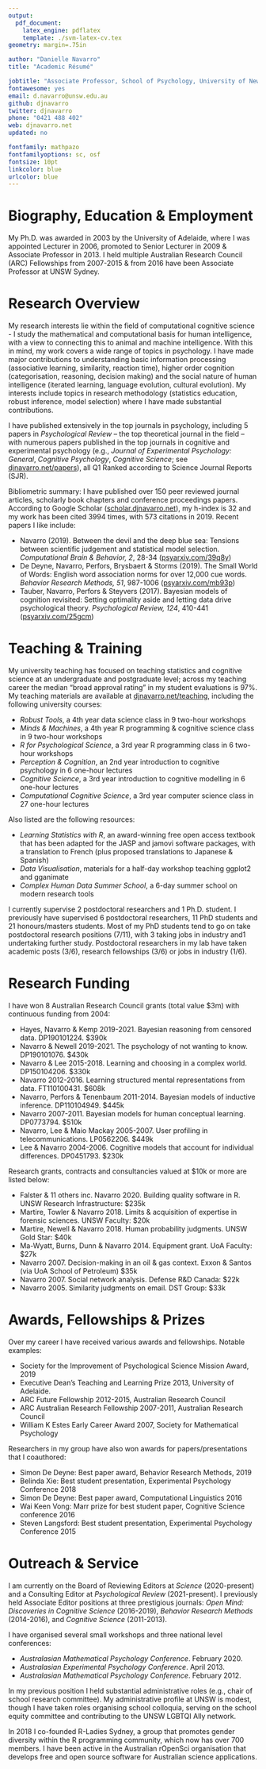 ```yaml
---
output: 
  pdf_document:
    latex_engine: pdflatex
    template: ./svm-latex-cv.tex
geometry: margin=.75in

author: "Danielle Navarro"
title: "Academic Résumé"

jobtitle: "Associate Professor, School of Psychology, University of New South Wales, Sydney"
fontawesome: yes
email: d.navarro@unsw.edu.au
github: djnavarro
twitter: djnavarro
phone: "0421 488 402"
web: djnavarro.net
updated: no

fontfamily: mathpazo
fontfamilyoptions: sc, osf
fontsize: 10pt
linkcolor: blue
urlcolor: blue
---
```


# Biography, Education & Employment

My Ph.D. was awarded in 2003 by the University of Adelaide, where I was appointed Lecturer in 2006, promoted to Senior Lecturer in 2009 & Associate Professor in 2013. I held multiple Australian Research Council (ARC) Fellowships from 2007-2015 & from 2016 have been Associate Professor at UNSW Sydney. 


# Research Overview

My research interests lie within the field of computational cognitive science - I study the mathematical and computational basis for human intelligence, with a view to connecting this to animal and machine intelligence. With this in mind, my work covers a wide range of topics in psychology. I have made major contributions to understanding basic information processing (associative learning, similarity, reaction time), higher order cognition (categorisation, reasoning, decision making) and the social nature of human intelligence (iterated learning, language evolution, cultural evolution). My interests include topics in research methodology (statistics education, robust inference, model selection) where I have made substantial contributions.

I have published extensively in the top journals in psychology, including 5 papers in *Psychological Review* -- the top theoretical journal in the field -- with numerous papers published in the top journals in cognitive and experimental psychology (e.g., *Journal of Experimental Psychology: General*, *Cognitive Psychology*, *Cognitive Science*; see [djnavarro.net/papers](https://djnavarro.net/papers/)), all Q1 Ranked according to Science Journal Reports (SJR). 

Bibliometric summary: I have published over 150 peer reviewed journal articles, scholarly book chapters and conference proceedings papers. According to Google Scholar ([scholar.djnavarro.net](http://scholar.djnavarro.net)), my h-index is 32 and my work has been cited 3994 times, with 573 citations in 2019. Recent papers I like include:

  - Navarro (2019). Between the devil and the deep blue sea: Tensions between scientific judgement and statistical model selection. *Computational Brain & Behavior, 2*, 28-34 ([psyarxiv.com/39q8y](https://psyarxiv.com/39q8y/))
  - De Deyne, Navarro, Perfors, Brysbaert & Storms (2019). The Small World of Words: English word association norms for over 12,000 cue words. *Behavior Research Methods, 51*, 987-1006 ([psyarxiv.com/mb93p](https://psyarxiv.com/mb93p/))
  - Tauber, Navarro, Perfors & Steyvers (2017). Bayesian models of cognition revisited: Setting optimality aside and letting data drive psychological theory. *Psychological Review, 124*, 410-441 ([psyarxiv.com/25gcm](https://psyarxiv.com/25gcm/))


# Teaching & Training

My university teaching has focused on teaching statistics and cognitive science at an undergraduate and postgraduate level; across my teaching career the median "broad approval rating" in my student evaluations is 97%. My teaching materials are available at [djnavarro.net/teaching](https://djnavarro.net/teaching), including the following university courses:

- *Robust Tools*, a 4th year data science class in 9 two-hour workshops
- *Minds & Machines*, a 4th year R programming & cognitive science class in 9 two-hour workshops
- *R for Psychological Science*, a 3rd year R programming class in 6 two-hour workshops
- *Perception & Cognition*, an 2nd year introduction to cognitive psychology in 6 one-hour lectures
- *Cognitive Science*, a 3rd year introduction to cognitive modelling in 6 one-hour lectures
- *Computational Cognitive Science*, a 3rd year computer science class in 27 one-hour lectures

Also listed are the following resources:

- *Learning Statistics with R*, an award-winning free open access textbook that has been adapted for the JASP and jamovi software packages, with a translation to French (plus proposed translations to Japanese & Spanish)
- *Data Visualisation*, materials for a half-day workshop teaching ggplot2 and gganimate
- *Complex Human Data Summer School*, a 6-day summer school on modern research tools

I currently supervise 2 postdoctoral researchers and 1 Ph.D. student. I previously have supervised 6 postdoctoral researchers, 11 PhD students and 21 honours/masters students. Most of my PhD students tend to go on take postdoctoral research positions (7/11), with 3 taking jobs in industry and1 undertaking further study. Postdoctoral researchers in my lab have taken academic posts (3/6), research fellowships (3/6) or jobs in industry (1/6).


# Research Funding 

I have won 8 Australian Research Council grants (total value $3m) with continuous funding from 2004:

- Hayes, Navarro & Kemp 2019-2021. Bayesian reasoning from censored data. DP190101224. $390k
- Navarro & Newell 2019-2021. The psychology of not wanting to know. DP190101076. $430k
- Navarro & Lee 2015-2018. Learning and choosing in a complex world. DP150104206. $330k
- Navarro 2012-2016. Learning structured mental representations from data. FT110100431. $608k
- Navarro, Perfors & Tenenbaum 2011-2014. Bayesian models of inductive inference. DP110104949. $445k
- Navarro 2007-2011. Bayesian models for human conceptual learning. DP0773794. $510k
- Navarro, Lee & Maio Mackay 2005-2007. User profiling in telecommunications. LP0562206. $449k
- Lee & Navarro 2004-2006. Cognitive models that account for individual differences. DP0451793. $230k

Research grants, contracts and consultancies valued at \$10k or more are listed below:

- Falster & 11 others inc. Navarro 2020. Building quality software in R. UNSW Research Infrastructure: $235k
- Martire, Towler & Navarro 2018. Limits & acquisition of expertise in forensic sciences. UNSW Faculty: $20k
- Martire, Newell & Navarro 2018. Human probability judgments. UNSW Gold Star: $40k
- Ma-Wyatt, Burns, Dunn & Navarro 2014. Equipment grant. UoA Faculty: $27k
- Navarro 2007. Decision-making in an oil & gas context. Exxon & Santos (via UoA School of Petroleum) $35k 
- Navarro 2007. Social network analysis. Defense R&D Canada: $22k
- Navarro 2005. Similarity judgments on email. DST Group: $33k

# Awards, Fellowships & Prizes

Over my career I have received various awards and fellowships. Notable examples:

- Society for the Improvement of Psychological Science Mission Award, 2019 
- Executive Dean's Teaching and Learning Prize 2013, University of Adelaide.
- ARC Future Fellowship 2012-2015, Australian Research Council
- ARC Australian Research Fellowship 2007-2011, Australian Research Council
- William K Estes Early Career Award 2007, Society for Mathematical Psychology

Researchers in my group have also won awards for papers/presentations that I coauthored:

- Simon De Deyne: Best paper award, Behavior Research Methods, 2019
- Belinda Xie: Best student presentation, Experimental Psychology Conference 2018
- Simon De Deyne: Best paper award, Computational Linguistics 2016
- Wai Keen Vong: Marr prize for best student paper, Cognitive Science conference 2016
- Steven Langsford: Best student presentation, Experimental Psychology Conference 2015

# Outreach & Service

I am currently on the Board of Reviewing Editors at *Science* (2020-present) and a Consulting Editor at *Psychological Review* (2021-present). I previously held Associate Editor positions at three prestigious journals: *Open Mind: Discoveries in Cognitive Science* (2016-2019), *Behavior Research Methods* (2014-2016), and *Cognitive Science* (2011-2013).

I have organised several small workshops and three national level conferences: 

- *Australasian Mathematical Psychology Conference*. February 2020.
- *Australasian Experimental Psychology Conference*. April 2013.
- *Australasian Mathematical Psychology Conference*. February 2012.

In my previous position I held substantial administrative roles (e.g., chair of school research committee). My administrative profile at UNSW is modest, though I have taken roles organising school colloquia, serving on the school equity committee and contributing to the UNSW LGBTQI Ally network.

In 2018 I co-founded R-Ladies Sydney, a group that promotes gender diversity within the R programming community, which now has over 700 members. I have been active in the Australian rOpenSci organisation that develops free and open source software for Australian science applications. 
